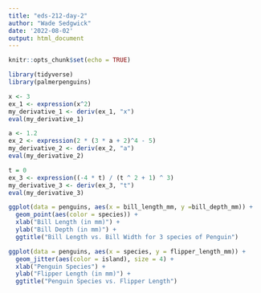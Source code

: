 ```yaml
---
title: "eds-212-day-2"
author: "Wade Sedgwick"
date: '2022-08-02'
output: html_document
---
```


```r
knitr::opts_chunk$set(echo = TRUE)
```

```r

library(tidyverse)
library(palmerpenguins)


```


```r
x <- 3
ex_1 <- expression(x^2)
my_derivative_1 <- deriv(ex_1, "x")
eval(my_derivative_1)
```


```r
a <- 1.2
ex_2 <- expression(2 * (3 * a + 2)^4 - 5)
my_derivative_2 <- deriv(ex_2, "a")
eval(my_derivative_2)
```


```r
t = 0
ex_3 <- expression((-4 * t) / (t ^ 2 + 1) ^ 3)
my_derivative_3 <- deriv(ex_3, "t")
eval(my_derivative_3)
```

```r

ggplot(data = penguins, aes(x = bill_length_mm, y =bill_depth_mm)) +
  geom_point(aes(color = species)) +
  xlab("Bill Length (in mm)") +
  ylab("Bill Depth (in mm)") +
  ggtitle("Bill Length vs. Bill Width for 3 species of Penguin")
```

```r

ggplot(data = penguins, aes(x = species, y = flipper_length_mm)) +
  geom_jitter(aes(color = island), size = 4) +
  xlab("Penguin Species") +
  ylab("Flipper Length (in mm)") +
  ggtitle("Penguin Species vs. Flipper Length")

```




